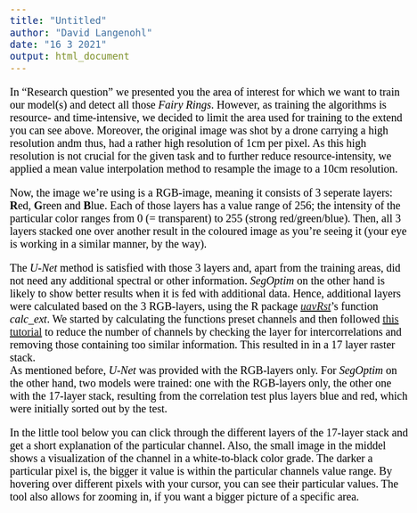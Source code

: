 ```yaml
---
title: "Untitled"
author: "David Langenohl"
date: "16 3 2021"
output: html_document
---
```


<style type="text/css">

body{ /* Normal  */
      font-size: 20px;
      font-family: "Times New Roman", Times, serif;
      color: Black;
  }
  
</style>

In "Research question" we presented you the area of interest for which we want to train our model(s) and detect all those *Fairy Rings*. However, as training the algorithms is resource- and time-intensive, we decided to limit the area used for training to the extend you can see above. Moreover, the original image was shot by a drone carrying a high resolution andm thus, had a rather high resolution of 1cm per pixel. As this high resolution is not crucial for the given task and to further reduce resource-intensity, we applied a mean value interpolation method to resample the image to a 10cm resolution. 

Now, the image we're using is a RGB-image, meaning it consists of 3 seperate layers: **R**ed, **G**reen and **B**lue. Each of those layers has a value range of 256; the intensity of the particular color ranges from 0 (= transparent) to 255 (strong red/green/blue). Then, all 3 layers stacked one over another result in the coloured image as you're seeing it (your eye is working in a similar manner, by the way).  

The *U-Net* method is satisfied with those 3 layers and, apart from the training areas, did not need any additional spectral or other information. *SegOptim* on the other hand is likely to show better results when it is fed with additional data. Hence, additional layers were calculated based on the 3 RGB-layers, using the R package <a href="https://gisma.github.io/uavRst/" target="_blank">*uavRst*</a>'s function *calc_ext*. We started by calculating the functions preset channels and then followed <a href="https://geomoer.github.io/moer-mpg-remote-sensing//unit05/unit04-07_spatial_trainingdata.html#some-aspects-of-reducing-predictors" target="_blank">this tutorial</a> to reduce the number of channels by checking the layer for intercorrelations and removing those containing too similar information. This resulted in in a 17 layer raster stack.  
As mentioned before, *U-Net* was provided with the RGB-layers only. For *SegOptim* on the other hand, two models were trained: one with the RGB-layers only, the other one with the 17-layer stack, resulting from the correlation test plus layers blue and red, which were initially sorted out by the test.  

In the little tool below you can click through the different layers of the 17-layer stack and get a short explanation of the particular channel. Also, the small image in the middel shows a visualization of the channel in a white-to-black color grade. The darker a particular pixel is, the bigger it value is within the particular channels value range. By hovering over different pixels with your cursor, you can see their particular values. The tool also allows for zooming in, if you want a bigger picture of a specific area.


